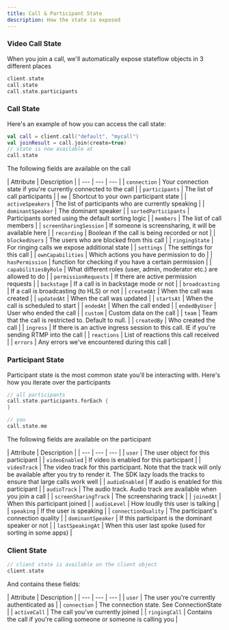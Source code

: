 ```yaml
---
title: Call & Participant State
description: How the state is exposed
---
```


### Video Call State

When you join a call, we'll automatically expose stateflow objects in 3 different places

```kotlin
client.state
call.state
call.state.participants
```

### Call State

Here's an example of how you can access the call state:
```kotlin
val call = client.call("default", "mycall")
val joinResult = call.join(create=true)
// state is now available at
call.state
```

The following fields are available on the call

| Attribute | Description |
| --- | --- | --- |
| `connection` | Your connection state if you're currently connected to the call |
| `participants` | The list of call participants |
| `me` | Shortcut to your own participant state |
| `activeSpeakers` | The list of participants who are currently speaking |
| `dominantSpeaker` | The dominant speaker |
| `sortedParticipants` | Participants sorted using the default sorting logic |
| `members` | The list of call members |
| `screenSharingSession` | If someone is screensharing, it will be available here |
| `recording` | Boolean if the call is being recorded or not |
| `blockedUsers` | The users who are blocked from this call |
| `ringingState` | For ringing calls we expose additional state |
| `settings` | The settings for this call |
| `ownCapabilities` | Which actions you have permission to do |
| `hasPermission` | function for checking if you have a certain permission |
| `capabilitiesByRole` | What different roles (user, admin, moderator etc.) are allowed to do |
| `permissionRequests` | If there are active permission requests |
| `backstage` | If a call is in backstage mode or not |
| `broadcasting` | If a call is broadcasting (to HLS) or not |
| `createdAt` | When the call was created |
| `updatedAt` | When the call was updated |
| `startsAt` | When the call is scheduled to start |
| `endedAt` | When the call ended |
| `endedByUser` | User who ended the call |
| `custom` | Custom data on the call |
| `team` | Team that the call is restricted to. Default to null. |
| `createdBy` | Who created the call |
| `ingress` | If there is an active ingress session to this call. IE if you're sending RTMP into the call |
| `reactions` | List of reactions this call received |
| `errors` | Any errors we've encountered during this call |

### Participant State

Participant state is the most common state you'll be interacting with.
Here's how you iterate over the participants

```kotlin
// all participants
call.state.participants.forEach {
}

// you
call.state.me
```

The following fields are available on the participant

| Attribute | Description |
| --- | --- | --- |
| `user` | The user object for this participant |
| `videoEnabled` | If video is enabled for this participant |
| `videoTrack` | The video track for this participant. Note that the track will only be available after you try to render it. The SDK lazy loads the tracks to ensure that large calls work well |
| `audioEnabled` | If audio is enabled for this participant |
| `audioTrack` | The audio track. Audio track are available when you join a call |
| `screenSharingTrack` | The screensharing track |
| `joinedAt` | When this participant joined |
| `audioLevel` | How loudly this user is talking |
| `speaking` | If the user is speaking |
| `connectionQuality` | The participant's connection quality |
| `dominantSpeaker` | If this participant is the dominant speaker or not |
| `lastSpeakingAt` | When this user last spoke (used for sorting in some apps) |

### Client State

```kotlin
// client state is available on the client object
client.state
```

And contains these fields:

| Attribute | Description |
| --- | --- | --- |
| `user` | The user you're currently authenticated as |
| `connection` | The connection state. See ConnectionState |
| `activeCall` | The call you've currently joined |
| `ringingCall` | Contains the call if you're calling someone or someone is calling you |

